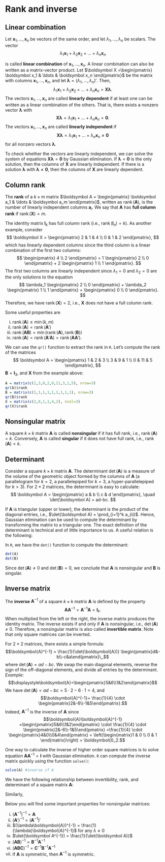 # Rank and inverse

## Linear combination

Let $\boldsymbol x_1, \ldots, \boldsymbol x_n$ be vectors of the same
order, and let $\lambda_1, \ldots, \lambda_n$ be scalars. The vector
$$ \lambda_1 \boldsymbol x_1 + \lambda_2 \boldsymbol x_2 + \ldots + \lambda_n \boldsymbol x_n $$

is called **linear combination** of
$\boldsymbol x_1, \ldots, \boldsymbol x_n$. A linear combination can
also be written as a matrix-vector product. Let
$\boldsymbol X =\begin{pmatrix} \boldsymbol x_1 & \ldots & \boldsymbol x_n \end{pmatrix}$
be the matrix with columns $\boldsymbol x_1, \ldots, \boldsymbol x_n$,
and let $\boldsymbol \lambda = (\lambda_1, \ldots, \lambda_n)'$. Then,
$$ \lambda_1 \boldsymbol x_1 + \lambda_2 \boldsymbol x_2 + \ldots + \lambda_n \boldsymbol x_n = \boldsymbol X \boldsymbol \lambda.$$
The vectors $\boldsymbol x_1, \ldots, \boldsymbol x_n$ are called
**linearly dependent** if at least one can be written as a linear
combination of the others. That is, there exists a nonzero vector
$\boldsymbol \lambda$ with $$
\boldsymbol X \boldsymbol \lambda = \lambda_1 \boldsymbol x_1 + \ldots + \lambda_n \boldsymbol x_n = \boldsymbol 0.
$$ The vectors $\boldsymbol x_1, \ldots, \boldsymbol x_n$ are called
**linearly independent** if $$
\boldsymbol X \boldsymbol \lambda = \lambda_1 \boldsymbol x_1 + \ldots + \lambda_n \boldsymbol x_n \neq \boldsymbol 0
$$ for all nonzero vectors $\boldsymbol \lambda$.

To check whether the vectors are linearly independent, we can solve the
system of equations $\boldsymbol X \boldsymbol \lambda = \boldsymbol 0$
by Gaussian elimination. If $\boldsymbol \lambda = \boldsymbol 0$ is the
only solution, then the columns of $\boldsymbol X$ are linearly
independent. If there is a solution $\boldsymbol \lambda$ with
$\boldsymbol \lambda \neq \boldsymbol 0$, then the columns of
$\boldsymbol X$ are linearly dependent.

## Column rank

The **rank** of a $k \times m$ matrix
$\boldsymbol A = \begin{pmatrix} \boldsymbol a_1 & \ldots & \boldsymbol a_m \end{pmatrix}$,
written as $\mathop{\mathrm{rank}}(\boldsymbol A)$, is the number of
linearly independent columns $\boldsymbol a_i$. We say that
$\boldsymbol A$ has **full column rank** if
$\mathop{\mathrm{rank}}(\boldsymbol X) = m$.

The identity matrix $\boldsymbol I_k$ has full column rank (i.e.,
$\mathop{\mathrm{rank}}(\boldsymbol I_n) = k$). As another example,
consider $$
\boldsymbol X = \begin{pmatrix} 2 & 1 & 4 \\ 0 & 1 & 2 \end{pmatrix},
$$ which has linearly dependent columns since the third column is a
linear combination of the first two columns: $$
\begin{pmatrix} 4 \\ 2 \end{pmatrix} = 1 \begin{pmatrix} 2 \\ 0 \end{pmatrix} + 2 \begin{pmatrix} 1 \\ 1 \end{pmatrix}.
$$ The first two columns are linearly independent since $\lambda_1 = 0$
and $\lambda_2 = 0$ are the only solutions to the equation $$
\lambda_1 \begin{pmatrix} 2 \\ 0 \end{pmatrix} + \lambda_2 \begin{pmatrix} 1 \\ 1 \end{pmatrix} = \begin{pmatrix} 0 \\ 0 \end{pmatrix}.
$$ Therefore, we have $\mathop{\mathrm{rank}}(\boldsymbol X) = 2$, i.e.,
$\boldsymbol X$ does not have a full column rank.

Some useful properties are

i)  $\mathop{\mathrm{rank}}(\boldsymbol A) \leq \min(k,m)$
ii) $\mathop{\mathrm{rank}}(\boldsymbol A) = \mathop{\mathrm{rank}}(\boldsymbol A')$
iii) $\mathop{\mathrm{rank}}(\boldsymbol A \boldsymbol B) = \min(\mathop{\mathrm{rank}}(\boldsymbol A), \mathop{\mathrm{rank}}(\boldsymbol B))$
iv) $\mathop{\mathrm{rank}}(\boldsymbol A) = \mathop{\mathrm{rank}}(\boldsymbol A' \boldsymbol A) = \mathop{\mathrm{rank}}(\boldsymbol A \boldsymbol A')$.

We can use the `qr()` function to extract the rank in `R`. Let's compute
the rank of the matrices $$
\boldsymbol A = \begin{pmatrix}
1 & 2 & 3 \\ 3 & 9 & 1 \\ 0 & 11 & 5
\end{pmatrix},
$$ $\boldsymbol B = \boldsymbol I_3$, and $\boldsymbol X$ from the
example above:

```r
A = matrix(c(1,3,0,2,9,11,3,1,5), nrow=3)
qr(A)$rank
B = matrix(c(1,1,1,1,1,1,1,1,1), nrow=3)
qr(B)$rank
X = matrix(c(2,0,1,1,4,2), ncol=3)
qr(X)$rank
```

## Nonsingular matrix

A square $k \times k$ matrix $\boldsymbol A$ is called **nonsingular**
if it has full rank, i.e., $\mathop{\mathrm{rank}}(\boldsymbol A) = k$.
Conversely, $\boldsymbol A$ is called **singular** if it does not have
full rank, i.e., $\mathop{\mathrm{rank}}(\boldsymbol A) < k$.

## Determinant

Consider a square $k \times k$ matrix $\boldsymbol A$. The determinant
$\det(\boldsymbol A)$ is a measure of the volume of the geometric object
formed by the columns of $\boldsymbol A$ (a parallelogram for $k=2$, a
parallelepiped for $k=3$, a hyper-parallelepiped for $k>3$). For
$2 \times 2$ matrices, the determinant is easy to calculate: $$
\boldsymbol A = \begin{pmatrix} a & b \\ c & d \end{pmatrix}, \quad
\det(\boldsymbol A) = ad-bc.
$$

If $\boldsymbol A$ is triangular (upper or lower), the determinant is
the product of the diagonal entries, i.e.,
$\det(\boldsymbol A) = \prod_{i=1}^k a_{ii}$. Hence, Gaussian
elimination can be used to compute the determinant by transforming the
matrix to a triangular one. The exact definition of the determinant is
technical and of little importance to us. A useful relation is the
following: \begin{align*}
  \det(\boldsymbol A) = 0 \quad &\Leftrightarrow \quad \boldsymbol A \ \text{is singular} \\
   \det(\boldsymbol A) \neq 0 \quad &\Leftrightarrow \quad \boldsymbol A \ \text{is nonsingular}.
\end{align*}

In `R`, we have the `det()` function to compute the determinant:

```r
det(A)
det(B)
```

Since $\det(\boldsymbol A) \neq 0$ and $\det(\boldsymbol B) = 0$, we
conclude that $\boldsymbol A$ is nonsingular and $\boldsymbol B$ is
singular.

## Inverse matrix

The **inverse** $\boldsymbol{A}^{-1}$ of a square $k \times k$ matrix
$\boldsymbol A$ is defined by the property
$$\boldsymbol{A} \boldsymbol{A}^{-1} = \boldsymbol{A}^{-1} \boldsymbol{A} =\boldsymbol{I}_k.$$
When multiplied from the left or the right, the inverse matrix produces
the identity matrix. The inverse exists if and only if $\boldsymbol{A}$
is nonsingular, i.e., $\det(\boldsymbol A) \neq 0$. Therefore, a
nonsingular matrix is also called **invertible matrix**. Note that only
square matrices can be inverted.

For $2 \times 2$ matrices, there exists a simple formula:
$$\boldsymbol{A}^{-1} = \frac{1}{\det(\boldsymbol{A})} \begin{pmatrix}d&-b\\-c&a\end{pmatrix}\,,$$
where $\det(\boldsymbol{A}) = ad - bc$. We swap the main diagonal
elements, reverse the sign of the off-diagonal elements, and divide all
entries by the determinant. *Example:*
$$\displaystyle\boldsymbol{A}=\begin{pmatrix}5&6\\1&2\end{pmatrix}$$ We
have $\det(\boldsymbol{A}) = ad-bc=5\cdot2-6\cdot1=4$, and
$$\boldsymbol{A}^{-1}= \frac{1}{4} \cdot \begin{pmatrix}2&-6\\-1&5\end{pmatrix}.$$
Indeed, $\boldsymbol A^{-1}$ is the inverse of $\boldsymbol A$ since
$$\boldsymbol{A}\boldsymbol{A}^{-1}
=\begin{pmatrix}5&6\\1&2\end{pmatrix} \cdot \frac{1}{4} \cdot \begin{pmatrix}2&-6\\-1&5\end{pmatrix}
=\frac{1}{4} \cdot \begin{pmatrix}4&0\\0&4\end{pmatrix} 
= \left(\begin{matrix}1 & 0 \\ 0 & 1 \end{matrix}\right)
= \boldsymbol{I}_2.$$

One way to calculate the inverse of higher order square matrices is to
solve equation $\boldsymbol A \boldsymbol A^{-1} = \boldsymbol I$ with
Gaussian elimination. `R` can compute the inverse matrix quickly using
the function `solve()`:

```r
solve(A) #inverse if A
```

We have the following relationship between invertibility, rank, and
determinant of a square matrix $\boldsymbol A$:

```{=tex}
\begin{align*}
  &\boldsymbol A \ \text{is nonsingular} \\
  \Leftrightarrow \quad &\text{all columns of} \ \boldsymbol A \ \text{are linearly independent} \\
  \Leftrightarrow \quad &\boldsymbol A \ \text{has full column rank} \\
  \Leftrightarrow \quad &\text{the determinant is nonzero} \ (\det(\boldsymbol A) \neq 0).
\end{align*}
```
Similarly, \begin{align*}
  &\boldsymbol A \ \text{is singular} \\
  \Leftrightarrow \quad &\boldsymbol A \ \text{has linearly dependent columns} \\
  \Leftrightarrow \quad &\boldsymbol A \ \text{does not have full rank} \\
  \Leftrightarrow \quad &\text{the determinant is zero} \ (\det(\boldsymbol A) = 0).
\end{align*}

Below you will find some important properties for nonsingular matrices:

i)  $(\boldsymbol{A}^{-1})^{-1} = \boldsymbol{A}$
ii) $(\boldsymbol{A}')^{-1} = (\boldsymbol{A}^{-1})'$
iii) $(\lambda\boldsymbol{A})^{-1} = \frac{1}{\lambda}\boldsymbol{A}^{-1}$
     for any $\lambda \neq 0$
iv) $\det(\boldsymbol A^{-1}) = \frac{1}{\det(\boldsymbol A)}$
v)  $(\boldsymbol{A} \boldsymbol{B})^{-1} = \boldsymbol{B}^{-1} \boldsymbol{A}^{-1}$
vi) $(\boldsymbol A \boldsymbol B \boldsymbol C)^{-1} = \boldsymbol C^{-1} \boldsymbol B^{-1} \boldsymbol A^{-1}$
vii) If $\boldsymbol{A}$ is symmetric, then $\boldsymbol{A}^{-1}$ is
     symmetric.

